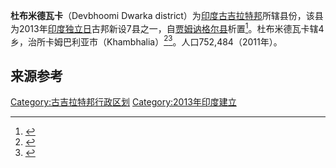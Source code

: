'''杜布米德瓦卡'''（Devbhoomi Dwarka district）为[[印度|印度]][[古吉拉特邦|古吉拉特邦]]所辖县份，该县为2013年[[印度独立日|印度独立日]]古邦新设7县之一，自[[贾姆讷格尔县|贾姆讷格尔县]]析置<ref>{{Cite web |url=http://deshgujarat.com/2013/08/13/maps-of-gujarats-new-7-districts-and-changes-in-existing-districts/ |title=Map of Gujarat with new districts in existence, In total 33 districts now |access-date=2014-09-19 |archive-date=2013-08-16 |archive-url=https://web.archive.org/web/20130816151212/http://deshgujarat.com/2013/08/13/maps-of-gujarats-new-7-districts-and-changes-in-existing-districts/ |dead-url=no }}</ref>。杜布米德瓦卡辖4乡，治所卡姆巴利亚市（Khambhalia）<ref>{{cite web |url=http://www.dnaindia.com/ahmedabad/1874372/report-seven-new-districts-as-gujarat-s-i-day-gift |title=Seven new districts as Gujarat's I-Day gift | Latest News & Updates at |publisher=Dnaindia.com |date=2013-08-14 |accessdate=2014-03-04 |archive-date=2013-08-29 |archive-url=https://web.archive.org/web/20130829021652/http://www.dnaindia.com/ahmedabad/1874372/report-seven-new-districts-as-gujarat-s-i-day-gift |dead-url=no }}</ref><ref>{{cite web |author= |url=http://articles.timesofindia.indiatimes.com/2013-08-14/ahmedabad/41408891_1_districts-talukas-independence-day |title=7 new districts to start functioning from Independence Day - The Times of India |publisher=Articles.timesofindia.indiatimes.com |date=2013-08-14 |accessdate=2014-03-04 |archive-date=2015-04-15 |archive-url=https://www.webcitation.org/6Xoa50Ujs?url=http://timesofindia.indiatimes.com/city/ahmedabad/7-new-districts-to-start-functioning-from-Independence-Day/articleshow/21821642.cms?referral=PM |dead-url=yes }}</ref>。人口752,484（2011年）。

== 来源参考 ==
{{Reflist}}

[[Category:古吉拉特邦行政区划|Category:古吉拉特邦行政区划]]
[[Category:2013年印度建立|Category:2013年印度建立]]
{{Gujarat}}
